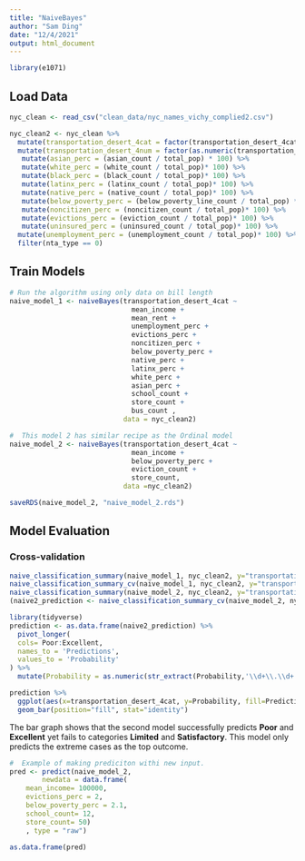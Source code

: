 ```yaml
---
title: "NaiveBayes"
author: "Sam Ding"
date: "12/4/2021"
output: html_document
---
```

```r
library(e1071)
```

## Load Data
```r
nyc_clean <- read_csv("clean_data/nyc_names_vichy_complied2.csv")

nyc_clean2 <- nyc_clean %>%
  mutate(transportation_desert_4cat = factor(transportation_desert_4cat, levels=c("Poor", "Limited", "Satisfactory", "Excellent"))) %>%
  mutate(transportation_desert_4num = factor(as.numeric(transportation_desert_4cat))) %>%
   mutate(asian_perc = (asian_count / total_pop) * 100) %>%
   mutate(white_perc = (white_count / total_pop)* 100) %>%
   mutate(black_perc = (black_count / total_pop)* 100) %>%
   mutate(latinx_perc = (latinx_count / total_pop)* 100) %>%
   mutate(native_perc = (native_count / total_pop)* 100) %>%
   mutate(below_poverty_perc = (below_poverty_line_count / total_pop) * 100) %>%
   mutate(noncitizen_perc = (noncitizen_count / total_pop)* 100) %>%
   mutate(evictions_perc = (eviction_count / total_pop)* 100) %>%
   mutate(uninsured_perc = (uninsured_count / total_pop)* 100) %>%
  mutate(unemployment_perc = (unemployment_count / total_pop)* 100) %>%
  filter(nta_type == 0)

```
## Train Models

```r
# Run the algorithm using only data on bill length
naive_model_1 <- naiveBayes(transportation_desert_4cat ~
                              mean_income +
                              mean_rent +
                              unemployment_perc +
                              evictions_perc +
                              noncitizen_perc +
                              below_poverty_perc +
                              native_perc +
                              latinx_perc +
                              white_perc +
                              asian_perc +
                              school_count +
                              store_count +
                              bus_count ,
                            data = nyc_clean2)

#  This model 2 has similar recipe as the Ordinal model
naive_model_2 <- naiveBayes(transportation_desert_4cat ~ 
                              mean_income +
                              below_poverty_perc +
                              eviction_count + 
                              store_count,
                            data =nyc_clean2)

saveRDS(naive_model_2, "naive_model_2.rds")

```

## Model Evaluation

### Cross-validation
```r
naive_classification_summary(naive_model_1, nyc_clean2, y="transportation_desert_4cat")
naive_classification_summary_cv(naive_model_1, nyc_clean2, y="transportation_desert_4cat", k=10)$cv
naive_classification_summary(naive_model_2, nyc_clean2, y="transportation_desert_4cat")
(naive2_prediction <- naive_classification_summary_cv(naive_model_2, nyc_clean2, y="transportation_desert_4cat", k=10)$cv)

```
```r
library(tidyverse)
prediction <- as.data.frame(naive2_prediction) %>%
  pivot_longer(
  cols= Poor:Excellent, 
  names_to = 'Predictions', 
  values_to = 'Probability'
) %>% 
  mutate(Probability = as.numeric(str_extract(Probability,'\\d+\\.\\d+'))/100)

prediction %>%  
  ggplot(aes(x=transportation_desert_4cat, y=Probability, fill=Predictions)) + 
  geom_bar(position="fill", stat="identity") 

```

The bar graph shows that the second model successfully predicts __Poor__ and __Excellent__ yet fails to categories __Limited__ and __Satisfactory__. This model only predicts the extreme cases as the top outcome. 


```r

#  Example of making prediciton withi new input. 
pred <- predict(naive_model_2, 
        newdata = data.frame( 
    mean_income= 100000, 
    evictions_perc = 2,
    below_poverty_perc = 2.1,
    school_count= 12, 
    store_count= 50)
    , type = "raw")

as.data.frame(pred)
```

